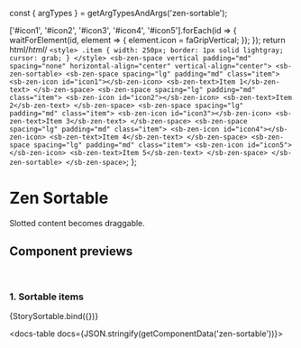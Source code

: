 const { argTypes } = getArgTypesAndArgs('zen-sortable');

<Meta title="In progress/Sortable" component="zen-sortable" argTypes={argTypes} />

  ['#icon1', '#icon2', '#icon3', '#icon4', '#icon5'].forEach(id => {
    waitForElement(id, element => {
      element.icon = faGripVertical;
    });
  });
  return html/*html*/ `
    <style>
      .item {
        width: 250px;
        border: 1px solid lightgray;
        cursor: grab;
      }
    </style>
    <sb-zen-space vertical padding="md" spacing="none" horizontal-align="center" vertical-align="center">
      <sb-zen-sortable>
        <sb-zen-space spacing="lg" padding="md" class="item">
          <sb-zen-icon id="icon1"></sb-zen-icon>
          <sb-zen-text>Item 1</sb-zen-text>
        </sb-zen-space>
        <sb-zen-space spacing="lg" padding="md" class="item">
          <sb-zen-icon id="icon2"></sb-zen-icon>
          <sb-zen-text>Item 2</sb-zen-text>
        </sb-zen-space>
        <sb-zen-space spacing="lg" padding="md" class="item">
          <sb-zen-icon id="icon3"></sb-zen-icon>
          <sb-zen-text>Item 3</sb-zen-text>
        </sb-zen-space>
        <sb-zen-space spacing="lg" padding="md" class="item">
          <sb-zen-icon id="icon4"></sb-zen-icon>
          <sb-zen-text>Item 4</sb-zen-text>
        </sb-zen-space>
        <sb-zen-space spacing="lg" padding="md" class="item">
          <sb-zen-icon id="icon5"></sb-zen-icon>
          <sb-zen-text>Item 5</sb-zen-text>
        </sb-zen-space>
      </sb-zen-sortable>
    </sb-zen-space>
  `;
};

# Zen Sortable

Slotted content becomes draggable.

## Component previews

<br />

### 1. Sortable items

<Canvas>
  <Story name="Sortable">{StorySortable.bind({})}</Story>
</Canvas>

<docs-table docs={JSON.stringify(getComponentData('zen-sortable'))}></docs-table>
